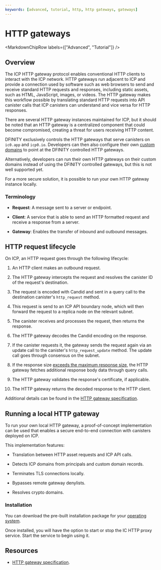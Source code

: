 ```yaml
---
keywords: [advanced, tutorial, http, http gateways, gateways]
---
```



# HTTP gateways

<MarkdownChipRow labels={["Advanced", "Tutorial"]} />

## Overview

The ICP HTTP gateway protocol enables conventional HTTP clients to interact with the ICP network. HTTP gateways run adjacent to ICP and provide a connection used by software such as web browsers to send and receive standard HTTP requests and responses, including static assets, such as HTML, JavaScript, images, or videos. The HTTP gateway makes this workflow possible by translating standard HTTP requests into API canister calls that ICP canisters can understand and vice versa for HTTP responses.

There are several HTTP gateway instances maintained for ICP, but it should be noted that an HTTP gateway is a centralized component that could become compromised, creating a threat for users receiving HTTP content. 

DFINITY exclusively controls the HTTP gateways that serve canisters on `ic0.app` and `icp0.io`. Developers can then also configure their own [custom domains](https://internetcomputer.org/docs/current/developer-docs/web-apps/custom-domains/using-custom-domains) to point at the DFINITY controlled HTTP gateways.

Alternatively, developers can run their own HTTP gateways on their custom domains instead of using the DFINITY controlled gateways, but this is not well supported yet. 

For a more secure solution, it is possible to run your own HTTP gateway instance locally.

### Terminology

- **Request**: A message sent to a server or endpoint.

- **Client**: A service that is able to send an HTTP formatted request and receive a response from a server.

- **Gateway**: Enables the transfer of inbound and outbound messages.

## HTTP request lifecycle

On ICP, an HTTP request goes through the following lifecycle:

1. An HTTP client makes an outbound request.

2. The HTTP gateway intercepts the request and resolves the canister ID of the request's destination.

3. The request is encoded with Candid and sent in a query call to the destination canister's `http_request` method.

4. This request is send to an ICP API boundary node, which will then forward the request to a replica node on the relevant subnet.

5. The canister receives and processes the request, then returns the response.

6. The HTTP gateway decodes the Candid encoding on the response.

7. If the canister requests it, the gateway sends the request again via an update call to the canister's `http_request_update` method. The update call goes through consensus on the subnet.

8. If the response size [exceeds the maximum response size](/docs/current/developer-docs/smart-contracts/maintain/resource-limits/), the HTTP gateway fetches additional response body data through query calls.

9. The HTTP gateway validates the response's certificate, if applicable.

10. The HTTP gateway returns the decoded response to the HTTP client.

Additional details can be found in the [HTTP gateway specification](https://internetcomputer.org/docs/current/references/http-gateway-protocol-spec).

## Running a local HTTP gateway

To run your own local HTTP gateway, a proof-of-concept implementation can be used that enables a secure end-to-end connection with canisters deployed on ICP.

This implementation features:

- Translation between HTTP asset requests and ICP API calls.

- Detects ICP domains from principals and custom domain records.

- Terminates TLS connections locally.

- Bypasses remote gateway denylists.

- Resolves crypto domains.

### Installation

You can download the pre-built installation package for your [operating system](https://github.com/dfinity/http-proxy?tab=readme-ov-file#installation). 

Once installed, you will have the option to start or stop the IC HTTP proxy service. Start the service to begin using it.

## Resources

- [HTTP gateway specification](https://internetcomputer.org/docs/current/references/http-gateway-protocol-spec).
